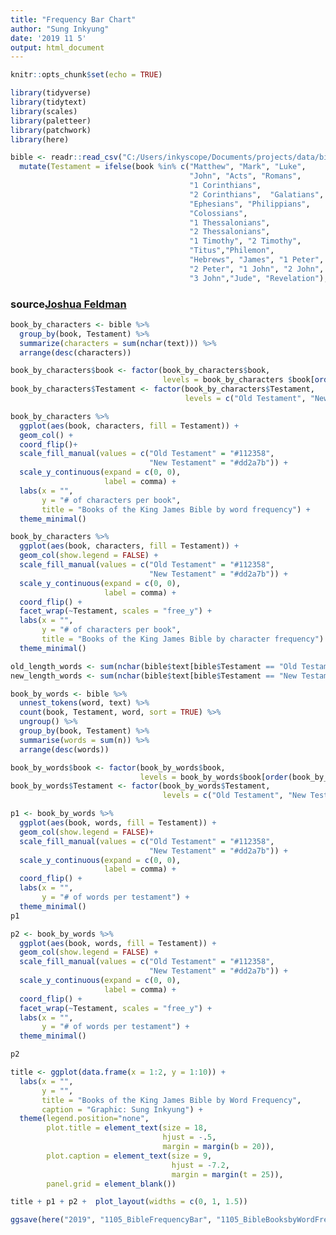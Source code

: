 ```yaml
---
title: "Frequency Bar Chart"
author: "Sung Inkyung"
date: '2019 11 5'
output: html_document
---
```


```r
knitr::opts_chunk$set(echo = TRUE)
```

```r
library(tidyverse)
library(tidytext)
library(scales)
library(paletteer)
library(patchwork)
library(here)
```


```r
bible <- readr::read_csv("C:/Users/inkyscope/Documents/projects/data/bible_kjv_new.csv") %>% 
  mutate(Testament = ifelse(book %in% c("Matthew", "Mark", "Luke",
                                        "John", "Acts", "Romans", 
                                        "1 Corinthians", 
                                        "2 Corinthians",  "Galatians",
                                        "Ephesians", "Philippians",
                                        "Colossians", 
                                        "1 Thessalonians",
                                        "2 Thessalonians", 
                                        "1 Timothy", "2 Timothy",
                                        "Titus","Philemon",
                                        "Hebrews", "James", "1 Peter",
                                        "2 Peter", "1 John", "2 John",
                                        "3 John","Jude", "Revelation"), "New Testament", "Old Testament"))
```

### source[Joshua Feldman](https://github.com/joshua-feldman/King-James-Bible/blob/master/Bible.R)
```r
book_by_characters <- bible %>% 
  group_by(book, Testament) %>% 
  summarize(characters = sum(nchar(text))) %>% 
  arrange(desc(characters))

book_by_characters$book <- factor(book_by_characters$book, 
                                  levels = book_by_characters $book[order(book_by_characters$characters)]) #reorder books according to length
book_by_characters$Testament <- factor(book_by_characters$Testament,
                                       levels = c("Old Testament", "New Testament"))

book_by_characters %>% 
  ggplot(aes(book, characters, fill = Testament)) +
  geom_col() +
  coord_flip()+
  scale_fill_manual(values = c("Old Testament" = "#112358",
                               "New Testament" = "#dd2a7b")) +
  scale_y_continuous(expand = c(0, 0),
                     label = comma) +
  labs(x = "",
       y = "# of characters per book",
       title = "Books of the King James Bible by word frequency") +
  theme_minimal()

book_by_characters %>% 
  ggplot(aes(book, characters, fill = Testament)) +
  geom_col(show.legend = FALSE) +
  scale_fill_manual(values = c("Old Testament" = "#112358",
                               "New Testament" = "#dd2a7b")) +
  scale_y_continuous(expand = c(0, 0),
                     label = comma) +
  coord_flip() +
  facet_wrap(~Testament, scales = "free_y") +
  labs(x = "",
       y = "# of characters per book",
       title = "Books of the King James Bible by character frequency") +
  theme_minimal()
```


```r
old_length_words <- sum(nchar(bible$text[bible$Testament == "Old Testament"]))
new_length_words <- sum(nchar(bible$text[bible$Testament == "New Testament"]))
```


```r
book_by_words <- bible %>% 
  unnest_tokens(word, text) %>% 
  count(book, Testament, word, sort = TRUE) %>% 
  ungroup() %>% 
  group_by(book, Testament) %>% 
  summarise(words = sum(n)) %>% 
  arrange(desc(words))

book_by_words$book <- factor(book_by_words$book,
                             levels = book_by_words$book[order(book_by_words$words)]) # Reorder books according to length
book_by_words$Testament <- factor(book_by_words$Testament, 
                                  levels = c("Old Testament", "New Testament"))

p1 <- book_by_words %>% 
  ggplot(aes(book, words, fill = Testament)) +
  geom_col(show.legend = FALSE)+
  scale_fill_manual(values = c("Old Testament" = "#112358",
                               "New Testament" = "#dd2a7b")) +
  scale_y_continuous(expand = c(0, 0),
                     label = comma) +
  coord_flip() +
  labs(x = "",
       y = "# of words per testament") +
  theme_minimal()
p1

p2 <- book_by_words %>% 
  ggplot(aes(book, words, fill = Testament)) +
  geom_col(show.legend = FALSE) +
  scale_fill_manual(values = c("Old Testament" = "#112358",
                               "New Testament" = "#dd2a7b")) +
  scale_y_continuous(expand = c(0, 0),
                     label = comma) +
  coord_flip() +
  facet_wrap(~Testament, scales = "free_y") +
  labs(x = "",
       y = "# of words per testament") +
  theme_minimal() 

p2

title <- ggplot(data.frame(x = 1:2, y = 1:10)) +
  labs(x = "",
       y = "",
       title = "Books of the King James Bible by Word Frequency",
       caption = "Graphic: Sung Inkyung") +
  theme(legend.position="none",
        plot.title = element_text(size = 18,
                                  hjust = -.5,
                                  margin = margin(b = 20)),
        plot.caption = element_text(size = 9,
                                    hjust = -7.2,
                                    margin = margin(t = 25)),
        panel.grid = element_blank())

title + p1 + p2 +  plot_layout(widths = c(0, 1, 1.5))

ggsave(here("2019", "1105_BibleFrequencyBar", "1105_BibleBooksbyWordFrequency.png"), width = 11, height = 7, units = "in")
```
